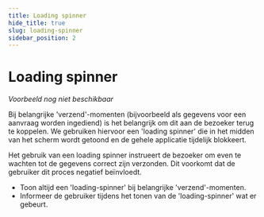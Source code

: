 ```yaml
---
title: Loading spinner
hide_title: true
slug: loading-spinner
sidebar_position: 2
---
```



# Loading spinner

<Alert kind="warning" content="Let op: dit patroon is nog in ontwikkeling." />

<ComponentExample>
  <em>Voorbeeld nog niet beschikbaar</em>
</ComponentExample>

Bij belangrijke 'verzend'-momenten (bijvoorbeeld als gegevens voor een aanvraag worden ingediend) is het belangrijk om
dit aan de bezoeker terug te koppelen. We gebruiken hiervoor een 'loading spinner' die in het midden van het scherm
wordt getoond en de gehele applicatie tijdelijk blokkeert.

Het gebruik van een loading spinner instrueert de bezoeker om even te wachten tot de gegevens correct zijn verzonden.
Dit voorkomt dat de gebruiker dit proces negatief beïnvloedt.

- Toon altijd een 'loading-spinner' bij belangrijke 'verzend'-momenten.
- Informeer de gebruiker tijdens het tonen van de 'loading-spinner' wat er gebeurt.
